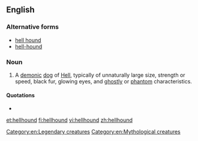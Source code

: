 {{wikipedia}}
==English==

===Alternative forms===
* [[hell hound]]
* [[hell-hound]]

===Noun===
{{en-noun}}

# {{mythology}} A [[demon]]ic [[dog]] of [[Hell]], typically of unnaturally large size, strength or speed, black fur, glowing eyes, and [[ghostly]] or [[phantom]] characteristics.

====Quotations====
* {{seeCites}}

[[Category:en:Legendary creatures]]
[[et:hellhound]]
[[fi:hellhound]]
[[vi:hellhound]]
[[zh:hellhound]]
[[Category:en:Mythological creatures]]